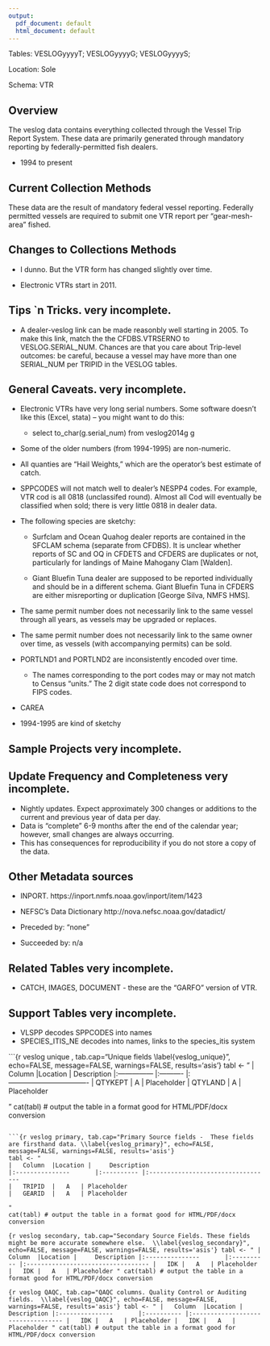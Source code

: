 ```yaml
---
output:
  pdf_document: default
  html_document: default
---
```

Tables: VESLOGyyyyT;  VESLOGyyyyG;  VESLOGyyyyS;  

Location: Sole

Schema: VTR

## Overview
The veslog data contains everything collected through the Vessel Trip Report System.   These data are primarily generated through mandatory reporting by federally-permitted fish dealers.

+ 1994 to present
        
        
## Current Collection Methods
These data are the result of mandatory federal vessel reporting.  Federally permitted vessels are required to submit one VTR report per "gear-mesh-area" fished. 

## Changes to Collections Methods
+ I dunno.  But the VTR form has changed slightly over time.

+ Electronic VTRs start in 2011.

## Tips `n Tricks. very incomplete.

+ A dealer-veslog link can be made reasonbly well starting in 2005.  To make this link, match the the CFDBS.VTRSERNO to VESLOG.SERIAL_NUM.  Chances are that you care about Trip-level outcomes: be careful, because a vessel may have more than one SERIAL_NUM per TRIPID in the VESLOG tables.

## General Caveats. very incomplete.
* Electronic VTRs have very long serial numbers.  Some software doesn't like this (Excel, stata) -- you might want to do this:
    - select to_char(g.serial_num) from veslog2014g g
    
* Some of the older numbers (from 1994-1995) are non-numeric. 
    
* All quanties are "Hail Weights," which are the operator's best estimate of catch.
* SPPCODES will not match well to dealer's  NESPP4 codes. For example, VTR cod is all 0818 (unclassifed round). Almost all Cod will eventually be classified when sold; there is very little 0818 in dealer data.

* The following species are sketchy:

    + Surfclam and Ocean Quahog dealer reports are contained in the SFCLAM schema (separate from CFDBS).  It is unclear whether reports of SC and OQ in CFDETS and CFDERS are duplicates or not, particularly for landings of Maine Mahogany Clam [Walden].

    + Giant Bluefin Tuna dealer are supposed to be reported individually and should be in a different schema.  Giant Bluefin Tuna in CFDERS are either misreporting or duplication [George Silva, NMFS HMS].

* The same permit number does not necessarily link to the same vessel through all years, as vessels may be upgraded or replaces. 
* The same permit number does not necessarily link to the same owner over time, as vessels (with accompanying permits) can be sold.

* PORTLND1 and PORTLND2 are inconsistently encoded over time. 
    + The names corresponding to the port codes may or may not match to Census “units.”  The 2 digit state code does not correspond to FIPS codes.  

* CAREA

* 1994-1995 are kind of sketchy



## Sample Projects very incomplete.

## Update Frequency and Completeness very incomplete.
+ Nightly updates. Expect approximately 300 changes or additions to the current and previous year of data per day.
+ Data is “complete” 6-9 months after the end of the calendar year; however, small changes are always occurring.
+ This has consequences for reproducibility if you do not store a copy of the data.


## Other Metadata sources
+ INPORT.  https://inport.nmfs.noaa.gov/inport/item/1423
+ NEFSC's Data Dictionary  http://nova.nefsc.noaa.gov/datadict/

+ Preceded by: "none"
+ Succeeded by: n/a

## Related Tables very incomplete.
+ CATCH, IMAGES, DOCUMENT - these are the "GARFO" version of VTR. 

## Support Tables very incomplete.
+ VLSPP decodes SPPCODES into names
+ SPECIES_ITIS_NE  decodes into names, links to the species_itis system


```{r veslog unique , tab.cap="Unique  fields \\label{veslog_unique}", echo=FALSE, message=FALSE, warnings=FALSE, results='asis'}
tabl <- "
|	Column	|Location | 	Description
|:---------------		|:---------- |:----------------------------------
|	QTYKEPT	|	A   | Placeholder
|	QTYLAND	|	A   | Placeholder

"
cat(tabl) # output the table in a format good for HTML/PDF/docx conversion
```

```{r veslog primary, tab.cap="Primary Source fields -  These fields are firsthand data. \\label{veslog_primary}", echo=FALSE, message=FALSE, warnings=FALSE, results='asis'}
tabl <- "
|	Column	|Location | 	Description
|:---------------		|:---------- |:----------------------------------
|	TRIPID	|	A   | Placeholder
|	GEARID	|	A   | Placeholder

"
cat(tabl) # output the table in a format good for HTML/PDF/docx conversion
```

```{r veslog secondary, tab.cap="Secondary Source Fields. These fields might be more accurate somewhere else.  \\label{veslog_secondary}", echo=FALSE, message=FALSE, warnings=FALSE, results='asis'}
tabl <- "
|	Column	|Location | 	Description
|:---------------		|:---------- |:----------------------------------
|	IDK	|	A   | Placeholder
|	IDK	|	A   | Placeholder
"
cat(tabl) # output the table in a format good for HTML/PDF/docx conversion
```

```{r veslog QAQC, tab.cap="QAQC columns. Quality Control or Auditing fields.  \\label{veslog_QAQC}", echo=FALSE, message=FALSE, warnings=FALSE, results='asis'}
tabl <- "
|	Column	|Location | 	Description
|:---------------		|:---------- |:----------------------------------
|	IDK	|	A   | Placeholder
|	IDK	|	A   | Placeholder
"
cat(tabl) # output the table in a format good for HTML/PDF/docx conversion
```

